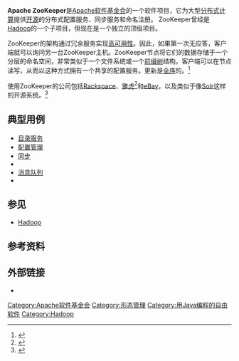 {{noteTA
|1=zh-hans:软件;zh-hant:軟體;
|2=zh-hans:项目;zh-hant:專案;
|3=zh-hans:分布式;zh-hant:分散式;
|4=zh-hans:客户端;zh-hant:使用者;
|5=zh-hans:存储;zh-hant:儲存;
|6=zh-hans:文件系统;zh-hant:檔案系统;
|7=zh-hans:配置;zh-hant:組態設定;
|G1=IT
|G2=FL
}}
{{Infobox software
| name = Apache ZooKeeper
| logo =
| screenshot =
| caption =
| developer = [[Apache软件基金会|Apache软件基金会]]
| latest release version = 3.4.13
| latest release date = {{Release date and age|2018|07|15}}
| latest preview version = 3.5.4-beta
| latest preview date = {{Release date and age|2018|05|17}}
| operating system  = [[跨平台|跨平台]]
| platform =
| programming language   = [[Java|Java]]
| genre = [[分布式计算|分布式计算]]
| license = [[Apache许可证|Apache许可证]] 2.0
| website = {{url|http://zookeeper.apache.org}}
}}

'''Apache ZooKeeper'''是[[Apache软件基金会|Apache软件基金会]]的一个软件项目，它为大型[[分布式计算|分布式计算]]提供[[开源|开源]]的分布式配置服务、同步服务和命名注册。{{Clarify|date=2012年3月}} ZooKeeper曾经是[[Hadoop|Hadoop]]的一个子项目，但现在是一个独立的顶级项目。

ZooKeeper的架构通过冗余服务实现[[高可用性集群|高可用性]]。因此，如果第一次无应答，客户端就可以询问另一台ZooKeeper主机。ZooKeeper节点将它们的数据存储于一个分层的命名空间，非常类似于一个文件系统或一个[[前缀树|前缀树]]结构。客户端可以在节点读写，从而以这种方式拥有一个共享的配置服务。更新是[[全序|全序]]的。<ref>{{cite web|url=https://cwiki.apache.org/confluence/display/ZOOKEEPER/ProjectDescription|title=Zookeeper概览{{en}}|accessdate=2014-04-10|archive-date=2014-04-10|archive-url=https://web.archive.org/web/20140410021734/https://cwiki.apache.org/confluence/display/ZOOKEEPER/ProjectDescription|dead-url=no}}</ref>

使用ZooKeeper的公司包括[[Rackspace|Rackspace]]、[[雅虎|雅虎]]<ref>{{cite web |url=http://wiki.apache.org/hadoop/ZooKeeper/PoweredBy |title=由ZooKeeper驱动{{en}} |access-date=2014-04-10 |archive-url=https://web.archive.org/web/20131209063307/http://wiki.apache.org/hadoop/ZooKeeper/PoweredBy |archive-date=2013-12-09 |dead-url=yes }}</ref>和[[eBay|eBay]]，以及类似于像[[Solr|Solr]]这样的开源{{link-en|企业级搜索|Enterprise search}}系统。<ref>{{cite web|url=https://cwiki.apache.org/confluence/display/solr/SolrCloud|title=SolrCloud{{en}}|accessdate=2014-04-10|archive-date=2014-04-13|archive-url=https://web.archive.org/web/20140413150117/https://cwiki.apache.org/confluence/display/solr/SolrCloud|dead-url=no}}</ref>

== 典型用例 ==
* [[目录服务|目录服务]]
* [[配置管理|配置管理]]
* [[同步|同步]]
* {{link-en|集群节点选举|Leader election}}
* [[消息队列|消息队列]]
* {{link-en|通知系统|Notification system}}

== 参见 ==
* [[Hadoop|Hadoop]]

== 参考资料 ==
{{Reflist}}

== 外部链接 ==
*{{Official website|https://zookeeper.apache.org}}

{{Apache}}
{{DEFAULTSORT:Apache Zookeeper}}

[[Category:Apache软件基金会|Category:Apache软件基金会]]
[[Category:形态管理|Category:形态管理]]
[[Category:用Java编程的自由软件|Category:用Java编程的自由软件]]
[[Category:Hadoop|Category:Hadoop]]